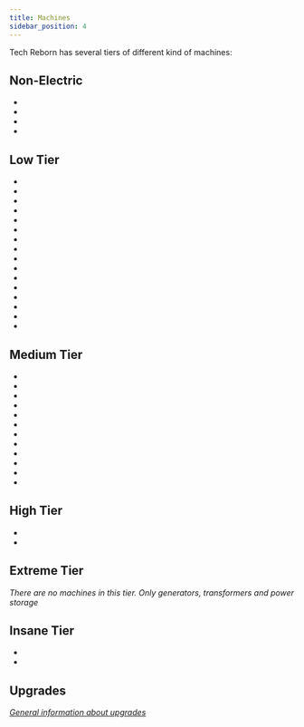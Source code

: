 ```yaml
---
title: Machines
sidebar_position: 4
---
```


<ItemImage file="grinder" alt="Machines" size="200" />

Tech Reborn has several tiers of different kind of machines:

## Non-Electric

- <McItem slug="techreborn:iron_alloy_furnace"/>
- <McItem slug="techreborn:iron_furnace"/>
- <McItem slug="techreborn:resin_basin"/>
- <McItem slug="techreborn:drain"/>

## Low Tier

- <McItem slug="techreborn:alloy_smelter"/>
- <McItem slug="techreborn:auto_crafting_table"/>
- <McItem slug="techreborn:compressor"/>
- <McItem slug="techreborn:electric_furnace"/>
- <McItem slug="techreborn:extractor"/>
- <McItem slug="techreborn:greenhouse_controller"/>
- <McItem slug="techreborn:grinder"/>
- <McItem slug="techreborn:industrial_centrifuge"/>
- <McItem slug="techreborn:recycler"/>
- <McItem slug="techreborn:rolling_machine"/>
- <McItem slug="techreborn:scrapbox-inator"/>
- <McItem slug="techreborn:solid_canning_machine"/>
- <McItem slug="techreborn:wire_mill"/>
- <McItem slug="techreborn:elevator"/>
- <McItem slug="techreborn:block_breaker"/>
- <McItem slug="techreborn:block_placer"/>

## Medium Tier

- <McItem slug="techreborn:assembling_machine"/>
- <McItem slug="techreborn:chemical_reactor"/>
- <McItem slug="techreborn:distillation_tower"/>
- <McItem slug="techreborn:implosion_compressor"/>
- <McItem slug="techreborn:industrial_blast_furnace"/>
- <McItem slug="techreborn:industrial_electrolyzer"/>
- <McItem slug="techreborn:industrial_grinder"/>
- <McItem slug="techreborn:industrial_sawmill"/>
- <McItem slug="techreborn:vacuum_freezer"/>
- <McItem slug="techreborn:pump"/>
- <McItem slug="techreborn:fishing_station"/>
- <McItem slug="techreborn:launchpad"/>

## High Tier

- <McItem slug="techreborn:Charge_O_Mat"/>
- <McItem slug="techreborn:fluid_replicator"/>

## Extreme Tier

  *There are no machines in this tier. Only generators, transformers and power storage*

## Insane Tier
- <McItem slug="techreborn:fusion_control_computer"/>
- <McItem slug="techreborn:matter_fabricator"/>

## Upgrades

*[General information about upgrades](/docs/blocks/machines/upgrades)*

